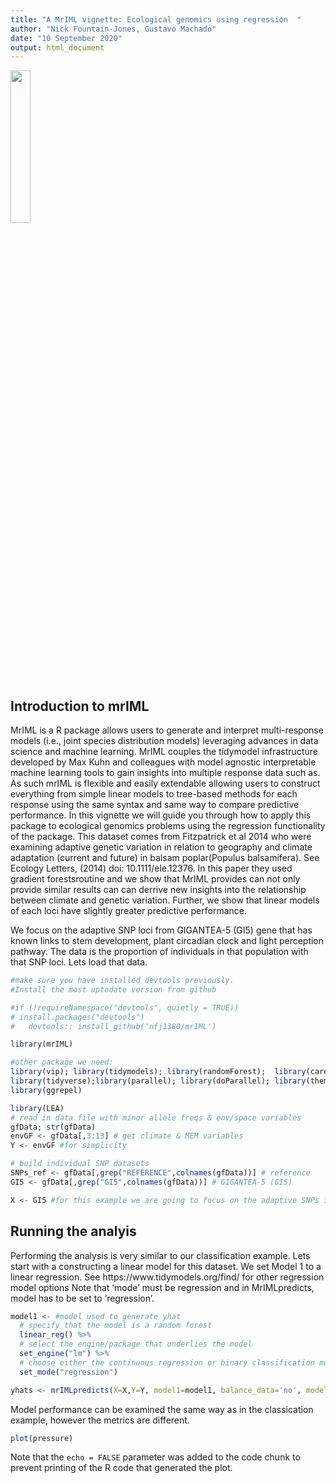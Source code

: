 ```yaml
---
title: "A MrIML vignette: Ecological genomics using regression  "
author: "Nick Fountain-Jones, Gustavo Machado"
date: "10 September 2020"
output: html_document
---
```

![](C:/Users/Nick FJ/Documents/MrIML_final/mrIML/Logo_mrIML.png){width=25%}

## Introduction to mrIML 

MrIML is a R package allows users to generate and interpret multi-response models (i.e., joint species distribution models) leveraging advances in data science and machine learning. MrIML couples the tidymodel infrastructure developed by Max Kuhn and colleagues with model agnostic interpretable machine learning tools to gain insights into multiple response data such as. As such mrIML is flexible and easily extendable allowing users to construct everything from simple linear models to tree-based methods for each response using the same syntax and same way to compare predictive performance. In this vignette we will guide you through how to apply this package to ecological genomics problems using the regression functionality of the package. This dataset comes from Fitzpatrick et al 2014 who were examining adaptive
genetic variation in relation to geography and climate adaptation (current and future) in balsam poplar(Populus balsamifera). See Ecology Letters, (2014) doi: 10.1111/ele.12376. In this paper they used gradient forestsroutine and we show that MrIML provides can not only provide similar results can can derrive new insights into the relationship between climate and genetic variation. Further, we show that linear models of each loci have slightly greater predictive performance. 


We focus on the adaptive SNP loci from GIGANTEA-5 (GI5) gene that has known links to stem development, plant circadian clock and light perception pathway. The data is the proportion of individuals in that population with that SNP loci. Lets load that data.

```r

#make sure you have installed devtools previously.
#Install the most uptodate version from github

#if (!requireNamespace("devtools", quietly = TRUE))
# install.packages("devtools")
#   devtools:: install_github('nfj1380/mrIML')

library(mrIML)

#other package we need:
library(vip); library(tidymodels); library(randomForest);  library(caret); library(gbm);
library(tidyverse);library(parallel); library(doParallel); library(themis); library(viridis); library(janitor); library(hrbrthemes); library(xgboost); library(vegan);library(flashlight);
library(ggrepel)

library(LEA) 
# read in data file with minor allele freqs & env/space variables
gfData; str(gfData)
envGF <- gfData[,3:13] # get climate & MEM variables
Y <- envGF #for simplicity

# build individual SNP datasets
SNPs_ref <- gfData[,grep("REFERENCE",colnames(gfData))] # reference
GI5 <- gfData[,grep("GI5",colnames(gfData))] # GIGANTEA-5 (GI5)

X <- GI5 #for this example we are going to focus on the adaptive SNPs in the GI5 region.
```

## Running the analyis

Performing the analysis is very similar to our classification example. Lets start with a constructing a linear model for this dataset. We set Model 1 to a linear regression. See https://www.tidymodels.org/find/ for other regression model options Note that 'mode' must be regression and in MrIMLpredicts, model has to be set to 'regression'. 

```r

model1 <- #model used to generate yhat
  # specify that the model is a random forest
  linear_reg() %>%
  # select the engine/package that underlies the model
  set_engine("lm") %>%
  # choose either the continuous regression or binary classification mode
  set_mode("regression")

yhats <- mrIMLpredicts(X=X,Y=Y, model1=model1, balance_data='no', model='regression', parallel = TRUE) ## Balanced data= up updamples and down downsampled to create a balanced set. For regression 'no' has to be selected.


```

Model performance can be examined the same way as in the classication example, however the metrics are different. 

```r
plot(pressure)
```

Note that the `echo = FALSE` parameter was added to the code chunk to prevent printing of the R code that generated the plot.
